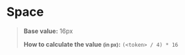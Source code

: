 
<Meta title="Tokens/Space"/>

# Space

> **Base value:** 16px
>
> **How to calculate the value <small>(in px)</small>:** `(<token> / 4) * 16`

<TokensGrid tokens={space}/>